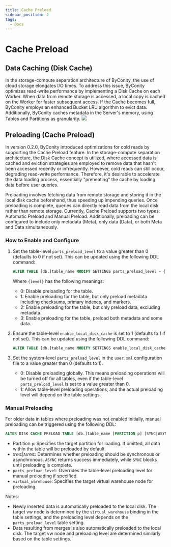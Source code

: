 ```yaml
---
title: Cache Preload
sidebar_position: 2
tags:
  - Docs
---
```



# Cache Preload

## Data Caching (Disk Cache)
In the storage-compute separation architecture of ByConity, the use of cloud storage elongates I/O times. To address this issue, ByConity optimizes read-write performance by implementing a Disk Cache on each Worker. When data from remote storage is accessed, a local copy is cached on the Worker for faster subsequent access. If the Cache becomes full, ByConity employs an enhanced Bucket LRU algorithm to evict data. Additionally, ByConity caches metadata in the Server's memory, using Tables and Partitions as granularity.
![](./assets/disk-cache.png)

## Preloading (Cache Preload)

In version 0.2.0, ByConity introduced optimizations for cold reads by supporting the Cache Preload feature. In the storage-compute separation architecture, the Disk Cache concept is utilized, where accessed data is cached and eviction strategies are employed to remove data that hasn't been accessed recently or infrequently. However, cold reads can still occur, degrading read-write performance. Therefore, it's desirable to accelerate the data loading process, essentially "preheating" the cache by loading data before user queries.

Preloading involves fetching data from remote storage and storing it in the local disk cache beforehand, thus speeding up impending queries. Once preloading is complete, queries can directly read data from the local disk rather than remote storage. Currently, Cache Preload supports two types: Automatic Preload and Manual Preload. Additionally, preloading can be configured to include only metadata (Meta), only data (Data), or both Meta and Data simultaneously.

### How to Enable and Configure

1. Set the table-level `parts_preload_level` to a value greater than 0 (defaults to 0 if not set). This can be updated using the following DDL command:

   ```sql
   ALTER TABLE [db.]table_name MODIFY SETTINGS parts_preload_level = {level};
   ```

   Where `{level}` has the following meanings:
   - 0: Disable preloading for the table.
   - 1: Enable preloading for the table, but only preload metadata including checksums, primary indexes, and markers.
   - 2: Enable preloading for the table, but only preload data, excluding metadata.
   - 3: Enable preloading for the table, preload both metadata and some data.

2. Ensure the table-level `enable_local_disk_cache` is set to 1 (defaults to 1 if not set). This can be updated using the following DDL command:

   ```sql
   ALTER TABLE [db.]table_name MODIFY SETTINGS enable_local_disk_cache = 1;
   ```

3. Set the system-level `parts_preload_level` in the `user.xml` configuration file to a value greater than 0 (defaults to 1).
   - 0: Disable preloading globally. This means preloading operations will be turned off for all tables, even if the table-level `parts_preload_level` is set to a value greater than 0.
   - 1: Allow table-level preloading operations, and the actual preloading level will depend on the table settings.

### Manual Preloading

For older data in tables where preloading was not enabled initially, manual preloading can be triggered using the following DDL:

```sql
ALTER DISK CACHE PRELOAD TABLE [db.]table_name [PARTITION p] [SYNC|ASYNC] [SETTINGS parts_preload_level = {level}, virtual_warehouse = {vw_name}];
```

- Partition `p`: Specifies the target partition for loading. If omitted, all data within the table will be preloaded by default.
- `SYNC`|`ASYNC`: Determines whether preloading should be synchronous or asynchronous. `ASYNC` returns success immediately, while `SYNC` blocks until preloading is complete.
- `parts_preload_level`: Overrides the table-level preloading level for manual preloading if specified.
- `virtual_warehouse`: Specifies the target virtual warehouse node for preloading.

Notes:
- Newly inserted data is automatically preloaded to the local disk. The target vw node is determined by the `virtual_warehouse` binding in the table settings, and the preloading level depends on the `parts_preload_level` table setting.
- Data resulting from merges is also automatically preloaded to the local disk. The target vw node and preloading level are determined similarly based on the table settings.
